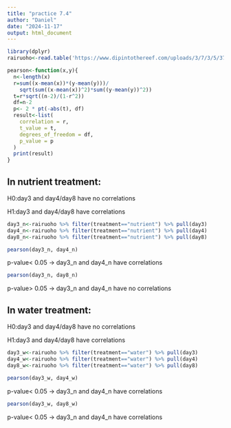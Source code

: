 ```yaml
---
title: "practice 7.4"
author: "Daniel"
date: "2024-11-17"
output: html_document
---
```


```r
library(dplyr)
rairuoho<-read.table('https://www.dipintothereef.com/uploads/3/7/3/5/37359245/rairuoho.txt',header=T, sep="\t", dec=".", na.strings = "n/a")
```

```r
pearson<-function(x,y){
  n<-length(x)
  r=sum((x-mean(x))*(y-mean(y)))/
    sqrt(sum((x-mean(x))^2)*sum((y-mean(y))^2))
  t=r*sqrt((n-2)/(1-r^2))
  df=n-2
  p<- 2 * pt(-abs(t), df)
  result<-list(
    correlation = r,
    t_value = t,
    degrees_of_freedom = df,
    p_value = p
  )
  print(result)
}
```

In nutrient treatment:
----------------------

H0:day3 and day4/day8 have no correlations

H1:day3 and day4/day8 have correlations

```r
day3_n<-rairuoho %>% filter(treatment=="nutrient") %>% pull(day3)
day4_n<-rairuoho %>% filter(treatment=="nutrient") %>% pull(day4)
day8_n<-rairuoho %>% filter(treatment=="nutrient") %>% pull(day8)
```


```r
pearson(day3_n, day4_n)
```
p-value< 0.05 -> day3_n and day4_n have correlations

```r
pearson(day3_n, day8_n)
```
p-value> 0.05 -> day3_n and day4_n have no correlations

In water treatment:
--------------------

H0:day3 and day4/day8 have no correlations

H1:day3 and day4/day8 have correlations

```r
day3_w<-rairuoho %>% filter(treatment=="water") %>% pull(day3)
day4_w<-rairuoho %>% filter(treatment=="water") %>% pull(day4)
day8_w<-rairuoho %>% filter(treatment=="water") %>% pull(day8)
```


```r
pearson(day3_w, day4_w)
```
p-value< 0.05 -> day3_n and day4_n have correlations

```r
pearson(day3_w, day8_w)
```
p-value< 0.05 -> day3_n and day4_n have correlations

